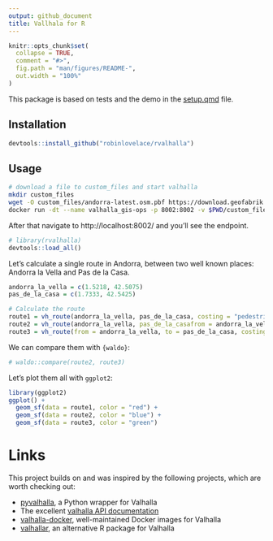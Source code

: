 ```yaml
---
output: github_document
title: Vallhala for R
---
```


<!-- README.md is generated from README.Rmd. Please edit that file -->

```r
knitr::opts_chunk$set(
  collapse = TRUE,
  comment = "#>",
  fig.path = "man/figures/README-",
  out.width = "100%"
)
```

This package is based on tests and the demo in the [setup.qmd](setup.md) file.

## Installation

```r
devtools::install_github("robinlovelace/rvalhalla")
```

## Usage

``` bash
# download a file to custom_files and start valhalla
mkdir custom_files
wget -O custom_files/andorra-latest.osm.pbf https://download.geofabrik.de/europe/andorra-latest.osm.pbf
docker run -dt --name valhalla_gis-ops -p 8002:8002 -v $PWD/custom_files:/custom_files -e tile_urls=https://download.geofabrik.de/europe/andorra-latest.osm.pbf ghcr.io/gis-ops/docker-valhalla/valhalla:latest
```

After that navigate to http://localhost:8002/ and you'll see the endpoint.

```r
# library(rvalhalla)
devtools::load_all()
```

Let's calculate a single route in Andorra, between two well known places: Andorra la Vella and Pas de la Casa.

```r
andorra_la_vella = c(1.5218, 42.5075)
pas_de_la_casa = c(1.7333, 42.5425)
```

```r
# Calculate the route
route1 = vh_route(andorra_la_vella, pas_de_la_casa, costing = "pedestrian")
route2 = vh_route(andorra_la_vella, pas_de_la_casafrom = andorra_la_vella, to = pas_de_la_casa, costing = "bicycle")
route3 = vh_route(from = andorra_la_vella, to = pas_de_la_casa, costing = "bicycle", costing_options = list(bicycle = list(use_roads = 0.9)))
```

We can compare them with `{waldo}`:

```r
# waldo::compare(route2, route3)
```

Let's plot them all with `ggplot2`:

```r
library(ggplot2)
ggplot() +
  geom_sf(data = route1, color = "red") +
  geom_sf(data = route2, color = "blue") +
  geom_sf(data = route3, color = "green")
```

# Links

This project builds on and was inspired by the following projects, which are worth checking out:

- [pyvalhalla](https://github.com/gis-ops/pyvalhalla), a Python wrapper for Valhalla
- The excellent [valhalla API documentation](https://valhalla.github.io/valhalla/api/)
- [valhalla-docker](https://github.com/gis-ops/docker-valhalla), well-maintained Docker images for Valhalla
- [valhallar](https://github.com/chris31415926535/valhallr), an alternative R package for Valhalla